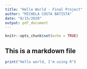 ```yaml
---
title: "Hello World - Final Project"
author: "MICHELA COSTA BATISTA"
date: "8/15/2020"
output: pdf_document
---
```


```r
knitr::opts_chunk$set(echo = TRUE)
```

## This is a markdown file

```r
print("Hello world, I'm using R")
```
